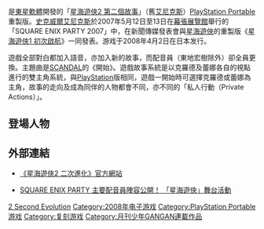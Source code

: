 {{unreferenced|time=2018-08-02T15:40:21+00:00}}
{{noteTA
| G1=Games
| G2=Square Enix
}}
{{Infobox VG
| title =星海遊俠2 二次進化
| image = Starocean2secondevolution.jpg
| caption =
| japanese =スターオーシャン2 Second Evolution
| english =Star Ocean: The Second Evolution
| original =
| genre =[[電子角色扮演遊戲|角色扮演]]
| platform =[[PlayStation_Portable|PlayStation Portable]]
| developer = [[東星軟體|東星軟體]]
| publisher = [[史克威爾艾尼克斯|史克威爾艾尼克斯]]
| distributor =
| producer =
| director =
| designer =
| writer =
| programmer =
| composer =
| artist =
| license =
| series =
| engine =
| version =
| modes =
| released ={{Vgrelease|JP|2008年4月2日}}
| ratings =
| media =
| onlinegame =
| requirements =
| input =
| etc =
}}

{{vgname|星海遊俠2 二次進化|ja=スターオーシャン2 Second Evolution|en=Star Ocean: The Second Evolution}}是[[東星軟體|東星軟體]]開發的「[[星海遊俠2_第二個故事|星海遊俠2 第二個故事]]」（舊[[艾尼克斯|艾尼克斯]]）[[PlayStation_Portable|PlayStation Portable]]重製版。[[史克威爾艾尼克斯|史克威爾艾尼克斯]]於2007年5月12日至13日在[[幕張展覽館|幕張展覽館]]舉行的「SQUARE ENIX PARTY 2007」中，在新聞傳媒發表會與[[星海遊俠|星海遊俠]]的重製版《[[星海遊俠1_初次啟航|星海遊俠1 初次啟航]]》一同發表。游戏于2008年4月2日在日本发行。

遊戲全部對白都加入語音，亦加入新的故事，而配音員（東地宏樹除外）卻全員更換。主題曲是[[SCANDAL|SCANDAL]]的《開始》。遊戲故事系統是以克羅德及蕾娜各自的視點進行的雙主角系統，與[[PlayStation|PlayStation]]版相同，遊戲一開始時可選擇克羅德或蕾娜為主角，故事的走向及成為同伴的人物都會不同，亦不同的「私人行動（Private Actions）」。

== 登場人物 ==

; {{nihongo|古羅德·C·肯尼|クロード・C・ケニー|Crawd C Kenny|[[日本配音員|聲]]：[[上田祐司|上田祐司]]（PS）；[[浪川大輔|浪川大輔]]（PSP）}}
:
; {{nihongo|蕾娜·蘭佛德|レナ・ランフォード|Rena Lanford|聲：[[水樹奈奈|水樹奈奈]]}}
:
; {{nihongo || セリーヌ・ジュレス|Celine Jules|声: [[中島沙樹|中島沙樹]]}}
:
; {{nihongo || ディアス・フラック|Dias Flac|声: [[杉田智和|杉田智和]]}}
:
; {{nihongo || プリシス・F・ノイマン|Precis F Neumann|声: [[釘宮理恵|釘宮理恵]]}}
:
; {{nihongo || エルネスト・レヴィード|Ernest Reviede|声: [[東地宏樹|東地宏樹]]}}
:

== 外部連結 ==

* {{ja}}[http://www.eternalsphere.com/so2/index.html 《星海遊俠2 二次進化》官方網站] {{Wayback|url=http://www.eternalsphere.com/so2/index.html |date=20150924002606 }}
* {{ja}}[http://www.dengekionline.com/data/news/2007/5/12/82f6789cefb3b317e2bdd601b67c472b.html SQUARE ENIX PARTY 主要配音員陣容公開！ 「星海遊俠」舞台活動] {{Wayback|url=http://www.dengekionline.com/data/news/2007/5/12/82f6789cefb3b317e2bdd601b67c472b.html |date=20200921031754 }}

{{星海遊俠系列}}
{{Production I.G}}

{{DEFAULTSORT:Star Ocea 2 Second Evolution}}
[[Category:星海遊俠系列電子遊戲|2 Second Evolution]]
[[Category:2008年电子游戏|Category:2008年电子游戏]]
[[Category:PlayStation_Portable游戏|Category:PlayStation Portable游戏]]
[[Category:复刻游戏|Category:复刻游戏]]
[[Category:月刊少年GANGAN連載作品|Category:月刊少年GANGAN連載作品]]